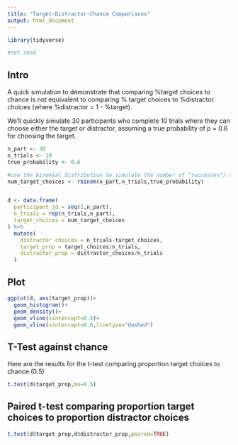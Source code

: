```yaml
---
title: "Target-Distractor-Chance Comparisons"
output: html_document
---
```


```r
library(tidyverse)

#set seed
```

## Intro

A quick simulation to demonstrate that comparing %target choices to chance is not equivalent to comparing % target choices to %distractor choices (where %distractor = 1 - %target).

We'll quickly simulate 30 participants who complete 10 trials where they can choose either the target or distractor, assuming a true probability of p = 0.6 for choosing the target.

```r
n_part <- 30
n_trials <- 10
true_probability <- 0.6

#use the binomial distribution to simulate the number of "successes"/ target choices
num_target_choices <- rbinom(n_part,n_trials,true_probability)


d <- data.frame(
  participant_id = seq(1,n_part),
  n_trials = rep(n_trials,n_part),
  target_choices = num_target_choices
) %>%
  mutate(
    distractor_choices = n_trials-target_choices,
    target_prop = target_choices/n_trials,
    distractor_prop = distractor_choices/n_trials
  )
```

## Plot

```r
ggplot(d, aes(target_prop))+
  geom_histogram()+
  geom_density()+
  geom_vline(xintercept=0.5)+
  geom_vline(xintercept=0.6,linetype="dashed")
```

## T-Test against chance

Here are the results for the t-test comparing proportion target choices to chance (0.5)

```r
t.test(d$target_prop,mu=0.5)
```

## Paired t-test comparing proportion target choices to proportion distractor choices

```r
t.test(d$target_prop,d$distractor_prop,paired=TRUE)
```

